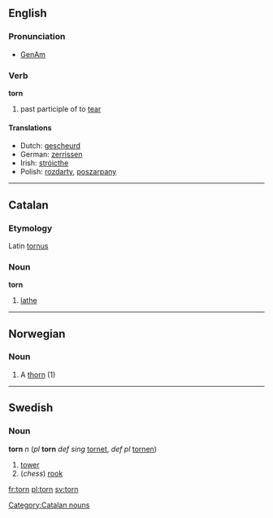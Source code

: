 ==English==

===Pronunciation===
{{rfap|US|UK}}
*[[w:General American|GenAm]] {{IPA|/tɔrn/}}

===Verb===
'''torn'''

# past participle of to [[tear]]

====Translations====
*Dutch: [[gescheurd]]
*German: [[zerrissen]]
*Irish: [[stróicthe]]
*Polish: [[rozdarty]], [[poszarpany]]

----

==Catalan==
===Etymology===
Latin [[tornus]]
===Noun===
'''torn'''

# [[lathe]]

[[Category:Catalan nouns]]

----

==Norwegian==
===Noun===
{{no-noun-c|torn}}
#A [[thorn]] (1)

----

==Swedish==
===Noun===
'''torn''' ''n'' (''pl'' '''torn''' ''def sing'' [[tornet]], ''def pl'' [[tornen]])

#[[tower]]
#(''chess'') [[rook]]

[[fr:torn]]
[[pl:torn]]
[[sv:torn]]